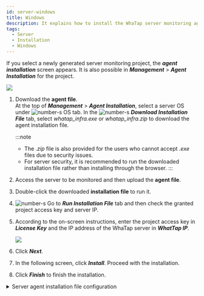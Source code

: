 ```yaml
---
id: server-windows
title: Windows
description: It explains how to install the WhaTap server monitoring agent in the Windows environment.
tags:
  - Server
  - Installation
  - Windows
---
```


If you select a newly generated server monitoring project, the **_agent installation_** screen appears. It is also possible in **_Management_** > **_Agent Installation_** for the project.

![](/img/server-install-windows.png)

1.  Download the **agent file**.\
    At the top of **_Management_** > **_Agent Installation_**, select a server OS under ![number-s](/img/number-01.png) OS tab. In the ![number-s](/img/number-02.png) **_Download Installation File_** tab, select _whatap_infra.exe_ or _whatap_infra.zip_ to download the agent installation file.  

    :::note

    -   The _.zip_ file is also provided for the users who cannot accept _.exe_ files due to security issues.
    -   For server security, it is recommended to run the downloaded installation file rather than installing through the browser.
    :::

2.  Access the server to be monitored and then upload the **agent file**.

3.  Double-click the downloaded **installation file** to run it.  

4.  ![number-s](/img/number-03.png) Go to **_Run Installation File_** tab and then check the granted project access key and server IP.

5.  According to the on-screen instructions, enter the project access key in **_License Key_** and the IP address of the WhaTap server in **_WhatTap IP_**.

    ![](https://img.whatap.io/media/user_guide_server/management/1230.png)  

6.  Click **_Next_**.

7.  In the following screen, click **_Install_**. Proceed with the installation.

8.  Click **_Finish_** to finish the installation.

<details>
<summary>Server agent installation file configuration</summary>

{@include: ../../common-items/_sv-cpf.mdx}

{@include: ../../common-items/_sv-w-cpf.mdx}  

</details>
